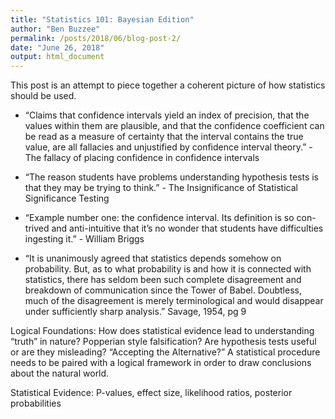 ```yaml
---
title: "Statistics 101: Bayesian Edition"
author: "Ben Buzzee"
permalink: /posts/2018/06/blog-post-2/
date: "June 26, 2018"
output: html_document
---
```


This post is an attempt to piece together a coherent picture of how statistics should be used.



 * "Claims that confidence intervals yield an
index of precision, that the values within them are plausible,
and that the confidence coefficient can be read as
a measure of certainty that the interval contains the true
value, are all fallacies and unjustified by confidence interval
theory." - The fallacy of placing confidence in confidence intervals

 * "The reason students have problems understanding hypothesis
tests is that they may be trying to think." - The Insignificance of Statistical Significance Testing

 * "Example number one: the confidence interval. Its definition is so con-
trived and anti-intuitive that it's no wonder that students have difficulties
ingesting it." - William Briggs

 * "It is unanimously agreed that statistics depends somehow on probability. But, as to what probability is and how it is connected with statistics, there has seldom been such complete disagreement and breakdown of communication since the Tower of Babel. Doubtless, much of the disagreement is merely terminological and would disappear under sufficiently sharp analysis." Savage, 1954, pg 9


Logical Foundations: How does statistical evidence lead to understanding "truth" in nature? Popperian style falsification? Are hypothesis tests useful or are they misleading? "Accepting the Alternative?" A statistical procedure needs to be paired with a logical framework in order to draw conclusions about the natural world.

Statistical Evidence: P-values, effect size, likelihood ratios, posterior probabilities




